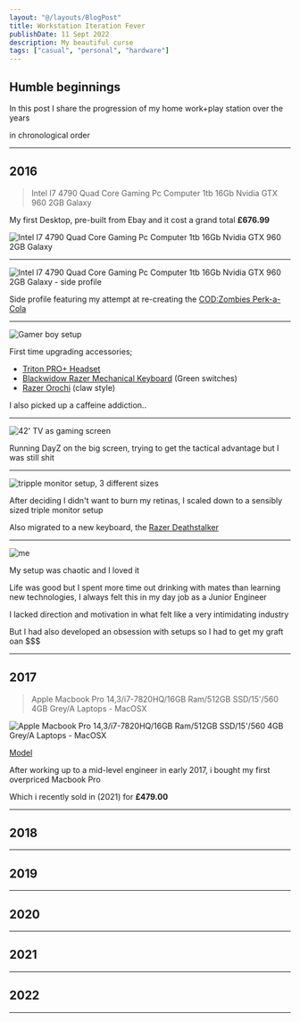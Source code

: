 ```yaml
---
layout: "@/layouts/BlogPost"
title: Workstation Iteration Fever
publishDate: 11 Sept 2022
description: My beautiful curse
tags: ["casual", "personal", "hardware"]
---
```





## Humble beginnings

In this post I share the progression of my home work+play station over the years

in chronological order

---

## 2016

> Intel I7 4790 Quad Core Gaming Pc Computer 1tb 16Gb Nvidia GTX 960 2GB Galaxy

My first Desktop, pre-built from Ebay and it cost a grand total **£676.99**

<Image src={mvp} alt="Intel I7 4790 Quad Core Gaming Pc Computer 1tb 16Gb Nvidia GTX 960 2GB Galaxy"/>

---

<Image src={mvpside} alt="Intel I7 4790 Quad Core Gaming Pc Computer 1tb 16Gb Nvidia GTX 960 2GB Galaxy - side profile"/>


Side profile featuring my attempt at re-creating the [COD:Zombies Perk-a-Cola](https://callofduty.fandom.com/wiki/Perk-a-Cola)

---
<Image src={rgbteeth} alt="Gamer boy setup"/>

First time upgrading accessories;
- [Triton PRO+ Headset](https://trittonaudio.com/prod/proplus.php)
- [Blackwidow Razer Mechanical Keyboard](https://vision-techno.com/en/product/140/RAZER+Blackwidow+Chroma+V2/) (Green switches)
- [Razer Orochi](https://www.razer.com/gb-en/gaming-mice/Razer-Orochi-V2/RZ01-03730400-R3G1) (claw style)

I also picked up a caffeine addiction..

---

<Image src={tvmonitor} alt="42' TV as gaming screen"/>

Running DayZ on the big screen, trying to get the tactical advantage but I was still shit

---

<Image src={sensibletripplescreens} alt="tripple monitor setup, 3 different sizes"/>

After deciding I didn't want to burn my retinas, I scaled down to a sensibly sized triple monitor setup

Also migrated to a new keyboard, the [Razer Deathstalker](https://www.amazon.co.uk/Razer-DeathStalker-Backlight-Membrane-Programmable/dp/B014OPALM8)

---

<Image src={pubesentme} alt="me"/>

My setup was chaotic and I loved it

Life was good but I spent more time out drinking with mates than learning new technologies, I always felt this in my day job as a Junior Engineer

I lacked direction and motivation in what felt like a very intimidating industry

But I had also developed an obsession with setups so I had to get my graft oan $$$

---

## 2017

> Apple Macbook Pro 14,3/i7-7820HQ/16GB Ram/512GB SSD/15'/560 4GB Grey/A Laptops - MacOSX

<Image src={steviejobbie} alt="Apple Macbook Pro 14,3/i7-7820HQ/16GB Ram/512GB SSD/15'/560 4GB Grey/A Laptops - MacOSX"/>

[Model](https://support.apple.com/kb/SP754?locale=en_GB)

After working up to a mid-level engineer in early 2017, i bought my first overpriced Macbook Pro

Which i recently sold in (2021) for **£479.00**

---

## 2018

---

## 2019

---

## 2020

---

## 2021

---

## 2022

---
